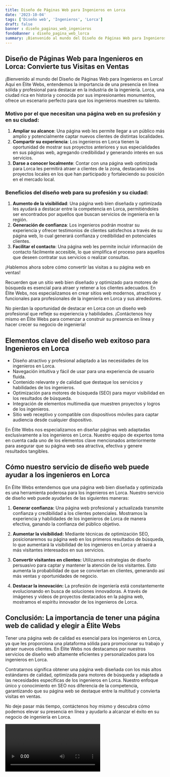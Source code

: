 ```yaml
---
title: Diseño de Páginas Web para Ingenieros en Lorca
date: '2023-10-04'
tags: ['Diseño web', 'Ingenieros', 'Lorca']
draft: false
banner : diseño_paginas_web_ingenieros
fondoBanner : diseño_pagina_web_lorca
summary: ¡Bienvenido al mundo del Diseño de Páginas Web para Ingenieros en Lorca! Aquí en Élite Webs, entendemos la importancia de una presencia en línea sólida y profesional para destacar en la industria de la ingeniería. Lorca, una ciudad rica en historia y conocida por sus impresionantes monumentos, ofrece un escenario perfecto para que los ingenieros muestren su talento. 
---
```


## Diseño de Páginas Web para Ingenieros en Lorca: Convierte tus Visitas en Ventas

¡Bienvenido al mundo del Diseño de Páginas Web para Ingenieros en Lorca! Aquí en Élite Webs, entendemos la importancia de una presencia en línea sólida y profesional para destacar en la industria de la ingeniería. Lorca, una ciudad rica en historia y conocida por sus impresionantes monumentos, ofrece un escenario perfecto para que los ingenieros muestren su talento. 

### Motivo por el que necesitan una página web en su profesión y en su ciudad:

1. **Ampliar su alcance**: Una página web les permite llegar a un público más amplio y potencialmente captar nuevos clientes de distintas localidades. 
2. **Compartir su experiencia**: Los ingenieros en Lorca tienen la oportunidad de mostrar sus proyectos anteriores y sus especialidades en sus páginas web, agregando credibilidad y generando interés en sus servicios. 
3. **Darse a conocer localmente**: Contar con una página web optimizada para Lorca les permitirá atraer a clientes de la zona, destacando los proyectos locales en los que han participado y fortaleciendo su posición en el mercado local.

### Beneficios del diseño web para su profesión y su ciudad:

1. **Aumento de la visibilidad**: Una página web bien diseñada y optimizada les ayudará a destacar entre la competencia en Lorca, permitiéndoles ser encontrados por aquellos que buscan servicios de ingeniería en la región.
2. **Generación de confianza**: Los ingenieros podrán mostrar su experiencia y ofrecer testimonios de clientes satisfechos a través de su página web, lo cual generará confianza y credibilidad en potenciales clientes.
3. **Facilitar el contacto**: Una página web les permite incluir información de contacto fácilmente accesible, lo que simplifica el proceso para aquellos que deseen contratar sus servicios o realizar consultas.

¡Hablemos ahora sobre cómo convertir las visitas a su página web en ventas!

Recuerden que un sitio web bien diseñado y optimizado para motores de búsqueda es esencial para atraer y retener a los clientes adecuados. En Élite Webs, nos especializamos en crear sitios web modernos, atractivos y funcionales para profesionales de la ingeniería en Lorca y sus alrededores.

No pierdan la oportunidad de destacar en Lorca con un diseño web profesional que refleje su experiencia y habilidades. ¡Contáctenos hoy mismo en Élite Webs para comenzar a construir su presencia en línea y hacer crecer su negocio de ingeniería!

<GifSeo />

<Cta />

## Elementos clave del diseño web exitoso para Ingenieros en Lorca

- Diseño atractivo y profesional adaptado a las necesidades de los ingenieros en Lorca.
- Navegación intuitiva y fácil de usar para una experiencia de usuario fluida.
- Contenido relevante y de calidad que destaque los servicios y habilidades de los ingenieros.
- Optimización para motores de búsqueda (SEO) para mayor visibilidad en los resultados de búsqueda.
- Integración de elementos multimedia que muestren proyectos y logros de los ingenieros.
- Sitio web receptivo y compatible con dispositivos móviles para captar audiencia desde cualquier dispositivo.

En Élite Webs nos especializamos en diseñar páginas web adaptadas exclusivamente a los ingenieros en Lorca. Nuestro equipo de expertos toma en cuenta cada uno de los elementos clave mencionados anteriormente para asegurar que su página web sea atractiva, efectiva y genere resultados tangibles.

## Cómo nuestro servicio de diseño web puede ayudar a los ingenieros en Lorca

En Élite Webs entendemos que una página web bien diseñada y optimizada es una herramienta poderosa para los ingenieros en Lorca. Nuestro servicio de diseño web puede ayudarles de las siguientes maneras:

1. **Generar confianza:** Una página web profesional y actualizada transmite confianza y credibilidad a los clientes potenciales. Mostramos la experiencia y habilidades de los ingenieros de Lorca de manera efectiva, ganando la confianza del público objetivo.

2. **Aumentar la visibilidad:** Mediante técnicas de optimización SEO, posicionaremos su página web en los primeros resultados de búsqueda, lo que aumentará la visibilidad de los ingenieros en Lorca y atraerá a más visitantes interesados en sus servicios.

3. **Convertir visitantes en clientes:** Utilizamos estrategias de diseño persuasivo para captar y mantener la atención de los visitantes. Esto aumenta la probabilidad de que se conviertan en clientes, generando así más ventas y oportunidades de negocio.

4. **Destacar la innovación:** La profesión de ingeniería está constantemente evolucionando en busca de soluciones innovadoras. A través de imágenes y videos de proyectos destacados en la página web, mostramos el espíritu innovador de los ingenieros de Lorca.

## Conclusión: La importancia de tener una página web de calidad y elegir a Élite Webs

Tener una página web de calidad es esencial para los ingenieros en Lorca, ya que les proporciona una plataforma sólida para promocionar su trabajo y atraer nuevos clientes. En Élite Webs nos destacamos por nuestros servicios de diseño web altamente eficientes y personalizados para los ingenieros en Lorca.

Contratarnos significa obtener una página web diseñada con los más altos estándares de calidad, optimizada para motores de búsqueda y adaptada a las necesidades específicas de los ingenieros en Lorca. Nuestro enfoque único y conocimiento en SEO nos diferencia de la competencia, garantizando que su página web se destaque entre la multitud y convierta visitas en ventas.

No deje pasar más tiempo, contáctenos hoy mismo y descubra cómo podemos elevar su presencia en línea y ayudarlo a alcanzar el éxito en su negocio de ingeniería en Lorca.

<Video />

<CtaBot job='Ingenieros' city='Lorca'/>

<Gmaps query='Lorca+españa+maps' />